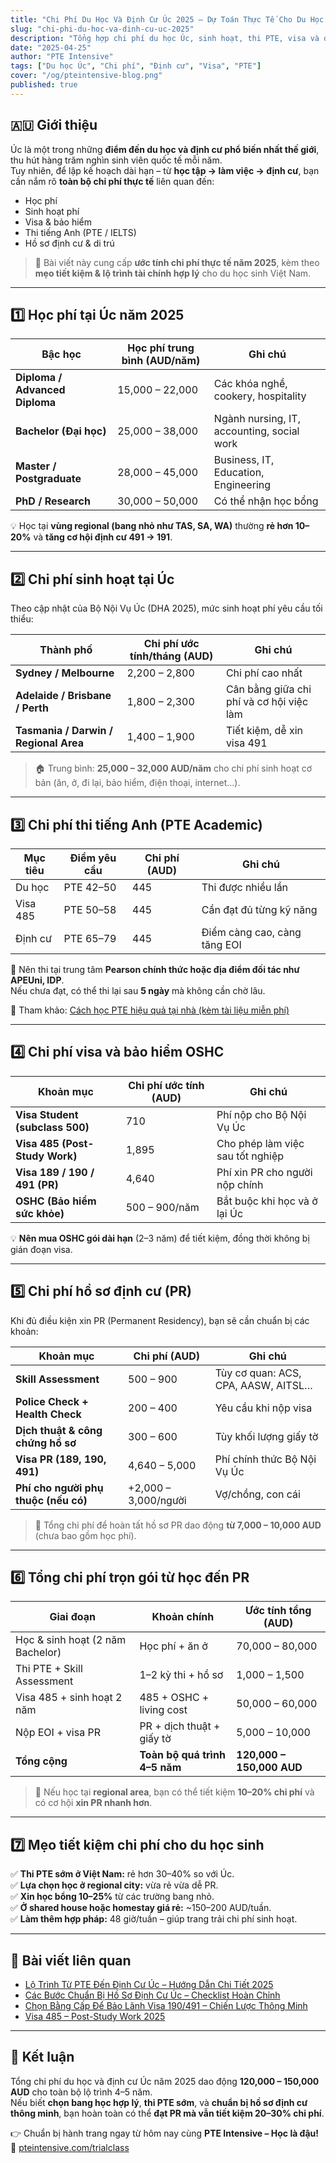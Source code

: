 ```yaml
---
title: "Chi Phí Du Học Và Định Cư Úc 2025 – Dự Toán Thực Tế Cho Du Học Sinh"
slug: "chi-phi-du-hoc-va-dinh-cu-uc-2025"
description: "Tổng hợp chi phí du học Úc, sinh hoạt, thi PTE, visa và định cư 2025. Hướng dẫn lập kế hoạch tài chính thực tế cho du học sinh Việt Nam."
date: "2025-04-25"
author: "PTE Intensive"
tags: ["Du học Úc", "Chi phí", "Định cư", "Visa", "PTE"]
cover: "/og/pteintensive-blog.png"
published: true
---
```


## 🇦🇺 Giới thiệu

Úc là một trong những **điểm đến du học và định cư phổ biến nhất thế giới**, thu hút hàng trăm nghìn sinh viên quốc tế mỗi năm.  
Tuy nhiên, để lập kế hoạch dài hạn – từ **học tập → làm việc → định cư**, bạn cần nắm rõ **toàn bộ chi phí thực tế** liên quan đến:

- Học phí  
- Sinh hoạt phí  
- Visa & bảo hiểm  
- Thi tiếng Anh (PTE / IELTS)  
- Hồ sơ định cư & di trú

> 🎯 Bài viết này cung cấp **ước tính chi phí thực tế năm 2025**, kèm theo **mẹo tiết kiệm & lộ trình tài chính hợp lý** cho du học sinh Việt Nam.

---

## 1️⃣ Học phí tại Úc năm 2025

| Bậc học | Học phí trung bình (AUD/năm) | Ghi chú |
|----------|------------------------------|----------|
| **Diploma / Advanced Diploma** | 15,000 – 22,000 | Các khóa nghề, cookery, hospitality |
| **Bachelor (Đại học)** | 25,000 – 38,000 | Ngành nursing, IT, accounting, social work |
| **Master / Postgraduate** | 28,000 – 45,000 | Business, IT, Education, Engineering |
| **PhD / Research** | 30,000 – 50,000 | Có thể nhận học bổng |

💡 Học tại **vùng regional (bang nhỏ như TAS, SA, WA)** thường **rẻ hơn 10–20%** và **tăng cơ hội định cư 491 → 191**.

---

## 2️⃣ Chi phí sinh hoạt tại Úc

Theo cập nhật của Bộ Nội Vụ Úc (DHA 2025), mức sinh hoạt phí yêu cầu tối thiểu:

| Thành phố | Chi phí ước tính/tháng (AUD) | Ghi chú |
|------------|------------------------------|----------|
| **Sydney / Melbourne** | 2,200 – 2,800 | Chi phí cao nhất |
| **Adelaide / Brisbane / Perth** | 1,800 – 2,300 | Cân bằng giữa chi phí và cơ hội việc làm |
| **Tasmania / Darwin / Regional Area** | 1,400 – 1,900 | Tiết kiệm, dễ xin visa 491 |

> 🏠 Trung bình: **25,000 – 32,000 AUD/năm** cho chi phí sinh hoạt cơ bản (ăn, ở, đi lại, bảo hiểm, điện thoại, internet…).

---

## 3️⃣ Chi phí thi tiếng Anh (PTE Academic)

| Mục tiêu | Điểm yêu cầu | Chi phí (AUD) | Ghi chú |
|-----------|---------------|----------------|----------|
| Du học | PTE 42–50 | 445 | Thi được nhiều lần |
| Visa 485 | PTE 50–58 | 445 | Cần đạt đủ từng kỹ năng |
| Định cư | PTE 65–79 | 445 | Điểm càng cao, càng tăng EOI |

💬 Nên thi tại trung tâm **Pearson chính thức hoặc địa điểm đối tác như APEUni, IDP**.  
Nếu chưa đạt, có thể thi lại sau **5 ngày** mà không cần chờ lâu.

🔗 Tham khảo: [Cách học PTE hiệu quả tại nhà (kèm tài liệu miễn phí)](/blog/hoc-pte-tai-nha)

---

## 4️⃣ Chi phí visa và bảo hiểm OSHC

| Khoản mục | Chi phí ước tính (AUD) | Ghi chú |
|------------|------------------------|----------|
| **Visa Student (subclass 500)** | 710 | Phí nộp cho Bộ Nội Vụ Úc |
| **Visa 485 (Post-Study Work)** | 1,895 | Cho phép làm việc sau tốt nghiệp |
| **Visa 189 / 190 / 491 (PR)** | 4,640 | Phí xin PR cho người nộp chính |
| **OSHC (Bảo hiểm sức khỏe)** | 500 – 900/năm | Bắt buộc khi học và ở lại Úc |

💡 **Nên mua OSHC gói dài hạn** (2–3 năm) để tiết kiệm, đồng thời không bị gián đoạn visa.

---

## 5️⃣ Chi phí hồ sơ định cư (PR)

Khi đủ điều kiện xin PR (Permanent Residency), bạn sẽ cần chuẩn bị các khoản:

| Khoản mục | Chi phí (AUD) | Ghi chú |
|------------|---------------|----------|
| **Skill Assessment** | 500 – 900 | Tùy cơ quan: ACS, CPA, AASW, AITSL… |
| **Police Check + Health Check** | 200 – 400 | Yêu cầu khi nộp visa |
| **Dịch thuật & công chứng hồ sơ** | 300 – 600 | Tùy khối lượng giấy tờ |
| **Visa PR (189, 190, 491)** | 4,640 – 5,000 | Phí chính thức Bộ Nội Vụ Úc |
| **Phí cho người phụ thuộc (nếu có)** | +2,000 – 3,000/người | Vợ/chồng, con cái |

> 📌 Tổng chi phí để hoàn tất hồ sơ PR dao động **từ 7,000 – 10,000 AUD** (chưa bao gồm học phí).

---

## 6️⃣ Tổng chi phí trọn gói từ học đến PR

| Giai đoạn | Khoản chính | Ước tính tổng (AUD) |
|------------|--------------|----------------------|
| Học & sinh hoạt (2 năm Bachelor) | Học phí + ăn ở | 70,000 – 80,000 |
| Thi PTE + Skill Assessment | 1–2 kỳ thi + hồ sơ | 1,000 – 1,500 |
| Visa 485 + sinh hoạt 2 năm | 485 + OSHC + living cost | 50,000 – 60,000 |
| Nộp EOI + visa PR | PR + dịch thuật + giấy tờ | 5,000 – 10,000 |
| **Tổng cộng** | **Toàn bộ quá trình 4–5 năm** | **120,000 – 150,000 AUD** |

> 💬 Nếu học tại **regional area**, bạn có thể tiết kiệm **10–20% chi phí** và có cơ hội **xin PR nhanh hơn**.

---

## 7️⃣ Mẹo tiết kiệm chi phí cho du học sinh

✅ **Thi PTE sớm ở Việt Nam:** rẻ hơn 30–40% so với Úc.  
✅ **Lựa chọn học ở regional city:** vừa rẻ vừa dễ PR.  
✅ **Xin học bổng 10–25%** từ các trường bang nhỏ.  
✅ **Ở shared house hoặc homestay giá rẻ:** ~150–200 AUD/tuần.  
✅ **Làm thêm hợp pháp:** 48 giờ/tuần – giúp trang trải chi phí sinh hoạt.  

---

## 🔗 Bài viết liên quan

- [Lộ Trình Từ PTE Đến Định Cư Úc – Hướng Dẫn Chi Tiết 2025](/migration/pathway/lo-trinh-tu-pte-den-dinh-cu-uc)  
- [Các Bước Chuẩn Bị Hồ Sơ Định Cư Úc – Checklist Hoàn Chỉnh](/migration/overview/cac-buoc-chuan-bi-ho-so-dinh-cu-uc)  
- [Chọn Bằng Cấp Để Bảo Lãnh Visa 190/491 – Chiến Lược Thông Minh](/migration/pathway/chon-bang-de-bao-lanh-visa-190-491)  
- [Visa 485 – Post-Study Work 2025](/migration/visa/visa-485-uc-post-study-work)

---

## 🎯 Kết luận

Tổng chi phí du học và định cư Úc năm 2025 dao động **120,000 – 150,000 AUD** cho toàn bộ lộ trình 4–5 năm.  
Nếu biết **chọn bang học hợp lý**, **thi PTE sớm**, và **chuẩn bị hồ sơ định cư thông minh**, bạn hoàn toàn có thể **đạt PR mà vẫn tiết kiệm 20–30% chi phí**.

👉 Chuẩn bị hành trang ngay từ hôm nay cùng **PTE Intensive – Học là đậu!**  
📍 [pteintensive.com/trialclass](https://pteintensive.com/trialclass)
